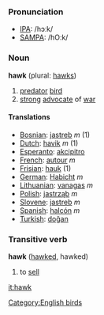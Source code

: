 ===Pronunciation===
*[[w:IPA|IPA]]: /hɔːk/
*[[w:SAMPA|SAMPA]]: /hO:k/

===Noun===
'''hawk''' (plural: [[hawks]])

# [[predator]] [[bird]]
# [[strong]] [[advocate]] of [[war]]

====Translations====
*[[Bosnian]]: [[jastreb]] ''m'' (1)
*[[Dutch]]: [[havik]] ''m'' (1)
*[[Esperanto]]: [[akcipitro]]
*[[French]]: [[autour]] ''m''
*[[Frisian]]: [[hauk]] (1)
*[[German]]: [[Habicht]] ''m''
*[[Lithuanian]]: [[vanagas]] ''m''
*[[Polish]]: [[jastrząb]] ''m''
*[[Slovene]]: [[jastreb]] ''m''
*[[Spanish]]: [[halcón]] ''m''
*[[Turkish]]: [[doğan]]

===Transitive verb===
'''hawk''' ([[hawked]], hawked)

# to [[sell]]

[[Category:English birds]]

[[it:hawk]]